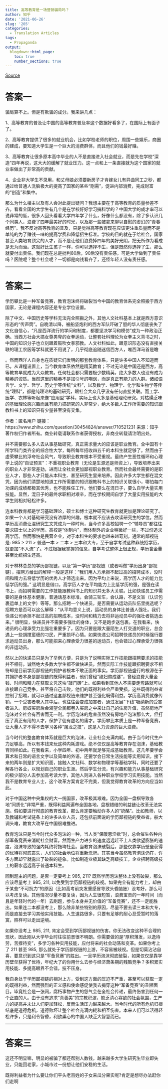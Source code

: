 ```yaml
---
title: 高等教育是一场营销骗局吗？
author: 知乎
date: '2021-06-26'
slug: '205'
categories:
  - Translation Articles
tags:
  - Propaganda
output:
  blogdown::html_page:
    toc: true
    number_sections: true
---
```


 [Source](https://www.zhihu.com/question/30454824)

# 答案一


骗局算不上。但是有欺骗的成分。我来讲几点：

1、高等教育的普及让中国的高等教育普及率这个数据好看多了，在国际上有面子了。

2、高等教育提供了很多的就业机会，比如学校老师的职位，周围一些娱乐，商圈的建成，要知道大学生是一个巨大的消费群体，而且他们的钱最好赚。

3、高等教育让很多原本高中毕业的人不是直接进入社会就业，而是先在学校“深造”四年再说，这大大的缓解了就业压力。这一点和上一条直接就为这个国家的就业率做出了非常高的贡献。

4、企业非大学生不录用，和丈母娘必须要新房子才肯嫁女儿有异曲同工之秒，都通过给普通人洗脑极大的提高了国家的某些“刚需”，促进内部消费，完成财富的“创造”和集中。

那么为什么楼主以及有人会对此提出疑问？我想主要在于高等教育的质量参差不齐。看看全国的大学生有几个是在学校好好学习搞科学的？中国大学的成才率可以说非常的低，很多人回头看看大学四年学了什么，好像什么都没有，除了多认识几个同类人，浪费了四年最美好的时光，以及那一些被拿来聊以自慰的虚幻的“青春经历”。我不反对高等教育的普及，只是觉得高等教育现在应该更注重质量而不是单纯的为了赚钱一味的提高学费和降低招生标准。学校的目的就在于给社会，国家甚至人类培育顶尖的人才，而不是让他们浪费掉四年的美好光阴，把无所作为看成是无为而治。这就好比生孩子一样，你可以选择不生，但是既然你选择了生，那么就要付出责任。我们现在总是批判80后，90后没有责任感，可是大学做到了责任吗？医院呢？整个社会呢？一切都是向钱看齐了，还怪年轻人没有责任感。

---

# 答案二


学历攀比是一种军备竞赛，教育泡沫终将破裂当今中国的教育体系完全照搬于西方国家，无论是课程内容还是专业学位设置。

除了中文、中国历史等学科无法完全照搬之外，其他人文社科基本上就是西方意识形态的“传声筒”。自晚清以降，被船坚炮利的西方军队吓破了胆的华人彻底丧失了文化自信心，“凡是西洋流行的学问和制度，都要坚决学习和模仿”成为一种政治正确。当西方社会大搞女尊男卑的女拳运动，让整套社科理论为女拳主义背书之时，中国的知识分子也立刻跟着鼓吹女拳邪教。人文社科如此，跟意识形态没有直接关联的理工农医等学科就更不用说了，几乎彻底追随迷信西方人，唯西洋马首是瞻

。然而西洋人自身也在质疑它们发明的那套教育体系，只是许多中国人不知道而已。从课程设置上，当今教育体系依然是精英教育；不过无论是中国还是西方，高等教育早就成为大众教育。任何社会都只需要极少数精英，绝大多数人也没有成为精英的资质。当然这里的精英不是加引号的嘲讽，而是真正有能力的人群。诸如语言学、文学、哲学、历史学等传统“文科”，以及数学、物理学、化学和生物学等传统“理科”，都是纯理论的基础研究，跟社会大众几乎没有任何直接关联。而工学、医学、农林等听起来像“应用型”学科，实际上也大多是基础理论研究。对枯燥乏味的基础理论感兴趣而且有能力搞研究的人非常少，绝大多数人工作所需要的知识跟教科书上的知识只有少量甚至没有交集。

作者：匿名用户
链接：https://www.zhihu.com/question/30454824/answer/710521231
来源：知乎
著作权归作者所有。商业转载请联系作者获得授权，非商业转载请注明出处。

并不需要那么多人去从事基础研究，真正需求量大的应该是职业教育。全中国有十所学科门类齐全的综合性大学，每所每年招收四五千的本科生就足够了。然而由于虚荣攀比的浮夸社会风气，导致职业教育根本不受重视。最终产生恶性循环和心理学上说的“自证预言”：不重视职业教育（无论是生源还是师资上），导致培养出来的职业人才非常差劲，进而让全社会更加鄙视职业教育。然而社会最终需要的是职业人才，那些人才只能从本科生、甚至研究生里来培养。因此许多大学生都在混文凭，因为他们清楚地知道工作所需要的知识跟教科书上的知识关联很小，哪怕每门功课的成绩都极其优秀，也不能胜任工作。他们要么在混日子，要么自学大量实用技能。显然，混日子的最终求职相对艰辛，而在学校期间自学了大量实用技能的大学生则相对轻松许多。

连本科教育都是学习基础理论，硕士和博士这种研究生教育就更加是理论研究了。如果一个人对基础研究没有浓厚的兴趣，根本就不应该去攻读研究生的学位。然而学历高消费让混研究生文凭成为一种时尚，当今许多高校招聘一个“辅导员”都往往要求硕士以上的学历。高校是“体制内”，而体制外的企业稍微好一些，不过份追求高学历。然而哪怕是民营企业，对于本科生的要求也越来越苛刻。通常的鄙视链是: 985 > 211 > 普通一本 > 二本 > 三本和大专，至于自学考试这种非统招学历，就更加“不入流”了。不过根据我掌握的信息，自学考试整体上很正规，学历含金量甚至比统招生还高。

对于林林总总的学历鄙视链，以及“第一学历”鄙视链（或者叫做“学历出身”鄙视链），招聘方给出的解释一般是这样：“我们用人方承担不起过高的招聘成本，没时间和精力去将低学历的优秀人才筛选出来。因为平均上来说，高学历人才的能力比低学历的强。” 这明显是借口。高学历人才在平均能力上比低学历的强，是强在读书上，而招聘需要的工作技能跟教科书上的知识并无多大关联。比如快递员工作需要的是身体基本健康，普通话基本标准，会骑三轮车，会认路，不是文盲（认识包裹运单上的文字）等等。那么招聘一个快递员，是否需要从运动员队伍里挑选呢？招聘方是否可以这么解释：“从平均意义上说，运动员的身体比普通人强壮。我们快递公司承担不起过高的招聘成本，没时间和精力去将非运动员中的强壮者挑选出来。” 很明显，快递员并不需要多强壮的身体，又不是跑步送包裹。在我看来，快递员的心理承受力比强壮重要多了。因为只要是跟大量陌生人打交道的职业，总会遇上一些胡搅蛮缠的刁民，严重损坏心情。如果快递公司招聘快递员的时候强行要求运动员出身，那么可能招来心理承受力很差的运动员，也会错过心理承受力很强的非运动员。

然以上的快递员只是为了举例方便，只是为了说明实际工作技能跟招聘要求的技能并不相符。诚然绝大多数大学生都不做快递员，然而实际工作技能跟招聘要求不相符却是目前学历鄙视链的拥护者根本不敢正面的事实。学历鄙视链盛行的根源在于其拥护者本身是鄙视链的既得利益者，他们曾经“媳妇熬成婆”，曾经浪费大量金钱、时间和精力在获取文凭这块“敲门砖”上。如果看到其他人不需要走弯路就可以直接跟自己竞争，甚至将自己击败，他们的既得利益会严重受损。这些既得利益者控制了招聘，就可以通过这套鄙视链来维护甚至强化既得利益。学历高消费就像传销，一个受害者卷入其中后，也往往会变成加害者，通过发展“下线”吸纳新的受害者进入。房奴买房后会渴望全民都卷入买房之中来让自己的住房升值，虽然房地产泡沫对全社会有百害而无一利。学历泡沫的危害虽然没有房地产泡沫那么大，但打压了真正有用的人才，保护了徒有虚名的庸才。学历攀比本质上是一种军备竞赛，让大量人才不得不去学习各种“屠龙之技”，这是人力资源的巨大浪费。

当今时代的整套教育体系就是巨大的泡沫，让全社会充满内耗。由于当今时代生产力足够高，所以有本钱来玩这种内耗游戏。绝不仅仅是高等教育存在泡沫，基础教育同样如此。在我看来，小学四年、初中两年就足够完成基础教育。这几年要学会算术和日常的语言文字以及简单的外语，还要学会日常生活技能等实用知识。接下来的两年则是扩大知识面，接触人文社科、数学和物理学等基础学科，同时还要了解各行各业，以规划自己的职业生涯。然后学生分流，有兴趣和能力从事基础研究的极少部分人去参加高考读大学，其他人则进入各种职业学校学习实用技能。当然我不是教育专业人士，这个改革方案肯定不完美，但我觉得教育改革的方向应当如此。

对于中国这种中央集权的大一统国家，改革极其艰难。因为全国一盘棋导致各地“同质化”非常严重，既得利益网遍布全国各地，盘根错结的利益链让改革无法实施。假如要进行彻底的教育改革，那么肯定要触动许多人的“奶酪”。比如教师，以及教辅和考试链条上的许多从业人员，还包括前面说的学历鄙视链的受益者。船大调头难，教育大改革在中国很难推进。

教育泡沫只是当今时代众多泡沫的一种，当人类“保暖思淫欲”时，总会催生各种内部军备竞赛来消耗社会财富。然而生产力进步的速度远远赶不上人类欲望膨胀的速度，泡沫导致的强内耗终将拖垮社会。当教育泡沫破裂后，那些仅靠学历壁垒获得的优待将彻底丧失，人们的社会地位将重新洗牌。其实当今虽然教育泡沫仍在，许多方面却早就露出了破裂的迹象。比如制造业极其缺乏高级技工，企业招聘高级技工的薪水远远高于普通本科生。

回到题主的问题，是否一定要考上 985, 211? 既然学历泡沫整体上没有破裂，那么应该尽量考上 985, 211, 以免受到学历鄙视链的歧视。如果完全有能力考上，却由于某些“不可抗力”的原因（比如高考前突发重感冒导致头昏脑胀）没考好，那么可以考虑复读。其他情况尽量不要复读，因为人生很短暂，浪费宝贵的一年时间（而且是年轻时代的一年）去刷题，参与本身并无价值的“军备竞赛”，还不一定能胜出。如果连二本都没考上，那么除非某些特别的原因，尽量不要去读三本和大专，而是直接去学习其他实用技能。人生道路很多，只要有足够的耐心忍受暂时的落寞，照样可以走出逆境。

如果你没考上 985, 211, 肯定会受到学历鄙视链的伤害。你无法改变这种不合理的现状，因此刚从大学毕业时往往前景很不明朗。你需要做的是“厚积薄发，以逸待劳，苦撑待变”，多学习各种实用技能，应付将来的社会动荡和变革。如果你考上了 211 甚至 985, 那么就处于学历鄙视链的上游，不容易被歧视。但是切莫沾沾自喜，要意识到这只是“军备竞赛”的胜出。一旦学历泡沫彻底破裂，如果仅仅是靠学历壁垒获得了优待，年纪大了的你用什么去参与经济萧条期的残酷竞争？多积累实用技能、多提高眼界不会错，技不压身。

我自身处于学历鄙视链的相对上方，受到这方面的压迫不严重，甚至可以获取一定的既得利益，然而强烈的正义感和使命感促使我去揭穿这种“军备竞赛”的丑陋面目。毕竟社会是一张网，腐朽事物产生的怨气会在全社会传递，最终伤害到任何一个正直的人。由于没有追求“真善美”的宗教积淀，缺乏清心寡欲的社会氛围，生产力的提高并未让人们更加轻松，反而生活压力越来越大。当今时代的所有危机归根结底是道德危机，道德败坏让整个社会充满内耗和相互伤害。本来人们可以活得轻松许多，只是利令智昏，利欲熏心的中国人缺乏大智慧而已。



---

# 答案三

这还不明显嘛，明显的被骗了都还帮别人数钱，越来越多大学生研究生毕业即失业，只能回老家，小城市过一份想让他们安稳的生活。

既得利益者为什么要让你们平头老百姓的子女来瓜分果实呢?肯定是想尽办法赶你们走啊

